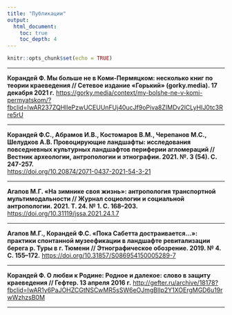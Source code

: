 ```yaml
---
title: "Публикации"
output: 
  html_document:
    toc: true
    toc_depth: 4
---
```


```r
knitr::opts_chunk$set(echo = TRUE)
```

***

**Корандей Ф. Мы больше не в Коми-Пермяцком: несколько книг по теории краеведения // Сетевое издание «Горький» (gorky.media). 17 декабря 2021 г.**
<https://gorky.media/context/my-bolshe-ne-v-komi-permyatskom/?fbclid=IwAR237ZQHllePzwUCEUUnFUj40ucJf9oPiva8ZIMDv2lCLyHIJ0tc3Rre5rU>{target="_blank"}  

***

**Корандей Ф.С., Абрамов И.В., Костомаров В.М., Черепанов М.С., Шелудков А.В. Провоцирующие ландшафты: исследования повседневных культурных ландшафтов периферии агломераций // Вестник археологии, антропологии и этнографии. 2021. №. 3 (54). С. 247-257.**  
<https://doi.org/10.20874/2071-0437-2021-54-3-21>{target="_blank"}  

***

**Агапов М.Г. «На зимнике своя жизнь»: антропология транспортной мультимодальности // Журнал социологии и социальной антропологии. 2021. Т. 24. № 1. C. 168–203.**
<https://doi.org/10.31119/jssa.2021.24.1.7>{target="_blank"}

***

**Агапов М.Г., Корандей Ф.С. «Пока Сабетта достраивается…»: практики спонтанной музеефикации в ландшафте ревитализации берега р. Туры в г. Тюмени // Этнографическое обозрение. 2019. № 4. С. 155–172.**
<https://doi.org/10.31857/S086954150005289-7>{target="_blank"}

***

**Корандей Ф. О любви к Родине: Родное и далекое: слово в защиту краеведения // Гефтер. 13 апреля 2016 г.**
<http://gefter.ru/archive/18178?fbclid=IwAR1y6PaJOHZCGtNSCwMR5sSW6eOJmgBlIp2Y1XOErgMGD6u19rwWzhzsB0M>{target="_blank"}

***